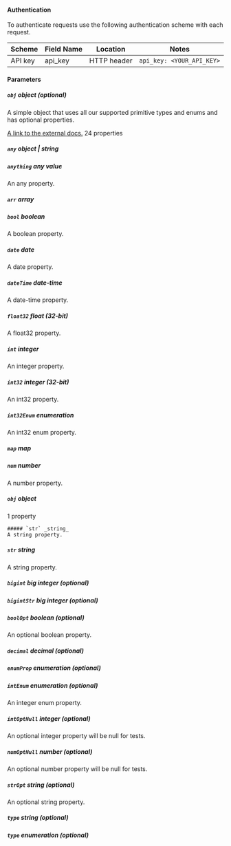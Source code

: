
#### Authentication
To authenticate requests use the following authentication scheme with each request.

| Scheme                    | Field Name                | Location                  | Notes                     |
| ------------------------- | ------------------------- | ------------------------- | ------------------------- |
| API key                   | api_key                   | HTTP header               | `api_key: <YOUR_API_KEY>` |

#### Parameters


##### `obj` _object (optional)_
A simple object that uses all our supported primitive types and enums and has optional properties.

[A link to the external docs.](https://docs.speakeasyapi.dev)
<Collapsible>
    24 properties


  ##### `any` _object | string_

  ##### `anything` _any value_
  An any property.

  ##### `arr` _array_

  ##### `bool` _boolean_
  A boolean property.

  ##### `date` _date_
  A date property.

  ##### `dateTime` _date-time_
  A date\-time property.

  ##### `float32` _float (32-bit)_
  A float32 property.

  ##### `int` _integer_
  An integer property.

  ##### `int32` _integer (32-bit)_
  An int32 property.

  ##### `int32Enum` _enumeration_
  An int32 enum property.

  ##### `map` _map_

  ##### `num` _number_
  A number property.

  ##### `obj` _object_
  <Collapsible>
      1 property


    ##### `str` _string_
    A string property.

  </Collapsible>

  ##### `str` _string_
  A string property.

  ##### `bigint` _big integer (optional)_

  ##### `bigintStr` _big integer (optional)_

  ##### `boolOpt` _boolean (optional)_
  An optional boolean property.

  ##### `decimal` _decimal (optional)_

  ##### `enumProp` _enumeration (optional)_

  ##### `intEnum` _enumeration (optional)_
  An integer enum property.

  ##### `intOptNull` _integer (optional)_
  An optional integer property will be null for tests.

  ##### `numOptNull` _number (optional)_
  An optional number property will be null for tests.

  ##### `strOpt` _string (optional)_
  An optional string property.

  ##### `type` _string (optional)_

</Collapsible>

##### `type` _enumeration (optional)_

